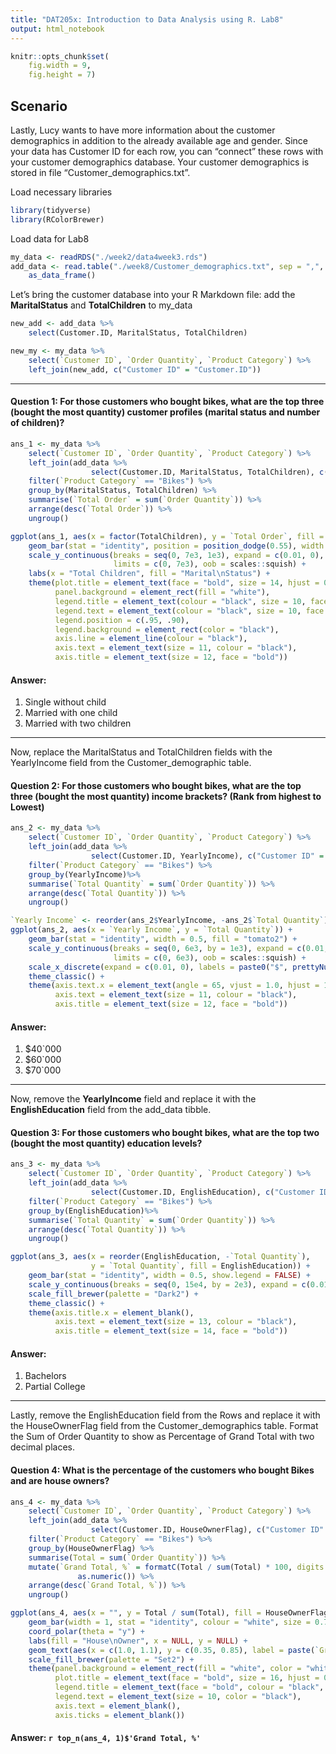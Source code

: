 ```yaml
---
title: "DAT205x: Introduction to Data Analysis using R. Lab8"
output: html_notebook
---
```


```r
knitr::opts_chunk$set(
    fig.width = 9,
    fig.height = 7)
```

## Scenario
Lastly, Lucy wants to have more information about the customer demographics in addition to the already available age and gender. Since your data has Customer ID for each row, you can "connect" these rows with your customer demographics database. Your customer demographics is stored in file "Customer_demographics.txt".

Load necessary libraries
```r
library(tidyverse)
library(RColorBrewer)
```
Load data for Lab8
```r
my_data <- readRDS("./week2/data4week3.rds")
add_data <- read.table("./week8/Customer_demographics.txt", sep = ",", header = T) %>%
    as_data_frame()
```
Let's bring the customer database into your R Markdown file: add the **MaritalStatus** and **TotalChildren** to my_data
```r
new_add <- add_data %>%
    select(Customer.ID, MaritalStatus, TotalChildren)

new_my <- my_data %>%
    select(`Customer ID`, `Order Quantity`, `Product Category`) %>%
    left_join(new_add, c("Customer ID" = "Customer.ID"))
```

---

#### **Question 1:** For those customers who bought bikes, what are the top three (bought the most quantity) customer profiles (marital status and number of children)?
```r
ans_1 <- my_data %>%
    select(`Customer ID`, `Order Quantity`, `Product Category`) %>%
    left_join(add_data %>%
                  select(Customer.ID, MaritalStatus, TotalChildren), c("Customer ID" = "Customer.ID")) %>% 
    filter(`Product Category` == "Bikes") %>%
    group_by(MaritalStatus, TotalChildren) %>%
    summarise(`Total Order` = sum(`Order Quantity`)) %>%
    arrange(desc(`Total Order`)) %>% 
    ungroup()
```
```r
ggplot(ans_1, aes(x = factor(TotalChildren), y = `Total Order`, fill = factor(MaritalStatus))) +
    geom_bar(stat = "identity", position = position_dodge(0.55), width = 0.5) +
    scale_y_continuous(breaks = seq(0, 7e3, 1e3), expand = c(0.01, 0),
                       limits = c(0, 7e3), oob = scales::squish) +
    labs(x = "Total Children", fill = "Marital\nStatus") +
    theme(plot.title = element_text(face = "bold", size = 14, hjust = 0.3),
          panel.background = element_rect(fill = "white"),
          legend.title = element_text(colour = "black", size = 10, face = "bold"),
          legend.text = element_text(colour = "black", size = 10, face = "bold"),
          legend.position = c(.95, .90),
          legend.background = element_rect(color = "black"),
          axis.line = element_line(colour = "black"),
          axis.text = element_text(size = 11, colour = "black"),
          axis.title = element_text(size = 12, face = "bold"))
```

#### **Answer:**
1. Single without child
2. Married with one child
3. Married with two children

---

Now, replace the MaritalStatus and TotalChildren fields with the YearlyIncome field from the Customer_demographic table.

#### **Question 2:** For those customers who bought bikes, what are the top three (bought the most quantity) income brackets? (Rank from highest to Lowest) 
```r
ans_2 <- my_data %>%
    select(`Customer ID`, `Order Quantity`, `Product Category`) %>%
    left_join(add_data %>%
                  select(Customer.ID, YearlyIncome), c("Customer ID" = "Customer.ID")) %>% 
    filter(`Product Category` == "Bikes") %>%
    group_by(YearlyIncome)%>%
    summarise(`Total Quantity` = sum(`Order Quantity`)) %>%
    arrange(desc(`Total Quantity`)) %>% 
    ungroup()
```
```r
`Yearly Income` <- reorder(ans_2$YearlyIncome, -ans_2$`Total Quantity`)
ggplot(ans_2, aes(x = `Yearly Income`, y = `Total Quantity`)) +
    geom_bar(stat = "identity", width = 0.5, fill = "tomato2") +
    scale_y_continuous(breaks = seq(0, 6e3, by = 1e3), expand = c(0.01, 0),
                       limits = c(0, 6e3), oob = scales::squish) +
    scale_x_discrete(expand = c(0.01, 0), labels = paste0("$", prettyNum(`Yearly Income`, big.mark = "'"))) + 
    theme_classic() +
    theme(axis.text.x = element_text(angle = 65, vjust = 1.0, hjust = 1.0),
          axis.text = element_text(size = 11, colour = "black"),
          axis.title = element_text(size = 12, face = "bold"))
```

#### **Answer:**
1. $40`000
2. $60`000
3. $70`000

---

Now, remove the **YearlyIncome** field and replace it with the **EnglishEducation** field from the add_data tibble.

#### **Question 3:** For those customers who bought bikes, what are the top two (bought the most quantity) education levels?
```r
ans_3 <- my_data %>%
    select(`Customer ID`, `Order Quantity`, `Product Category`) %>%
    left_join(add_data %>%
                  select(Customer.ID, EnglishEducation), c("Customer ID" = "Customer.ID")) %>% 
    filter(`Product Category` == "Bikes") %>%
    group_by(EnglishEducation)%>%
    summarise(`Total Quantity` = sum(`Order Quantity`)) %>%
    arrange(desc(`Total Quantity`)) %>% 
    ungroup()
```
```r
ggplot(ans_3, aes(x = reorder(EnglishEducation, -`Total Quantity`),
                  y = `Total Quantity`, fill = EnglishEducation)) +
    geom_bar(stat = "identity", width = 0.5, show.legend = FALSE) +
    scale_y_continuous(breaks = seq(0, 15e4, by = 2e3), expand = c(0.01, 0)) +
    scale_fill_brewer(palette = "Dark2") +
    theme_classic() +
    theme(axis.title.x = element_blank(),
          axis.text = element_text(size = 13, colour = "black"),
          axis.title = element_text(size = 14, face = "bold"))
```


#### **Answer:**
1. Bachelors
2. Partial College

---

Lastly, remove the EnglishEducation field from the Rows and replace it with the HouseOwnerFlag field from the Customer_demographics table. Format the Sum of Order Quantity to show as Percentage of Grand Total with two decimal places.

#### **Question 4:** What is the percentage of the customers who bought Bikes and are house owners?
```r
ans_4 <- my_data %>%
    select(`Customer ID`, `Order Quantity`, `Product Category`) %>%
    left_join(add_data %>%
                  select(Customer.ID, HouseOwnerFlag), c("Customer ID" = "Customer.ID")) %>% 
    filter(`Product Category` == "Bikes") %>%
    group_by(HouseOwnerFlag) %>%
    summarise(Total = sum(`Order Quantity`)) %>%
    mutate(`Grand Total, %` = formatC(Total / sum(Total) * 100, digits = 2, format = "f") %>%
               as.numeric()) %>%
    arrange(desc(`Grand Total, %`)) %>% 
    ungroup()
```
```r
ggplot(ans_4, aes(x = "", y = Total / sum(Total), fill = HouseOwnerFlag)) +
    geom_bar(width = 1, stat = "identity", colour = "white", size = 0.7) +
    coord_polar(theta = "y") +
    labs(fill = "House\nOwner", x = NULL, y = NULL) +
    geom_text(aes(x = c(1.0, 1.1), y = c(0.35, 0.85), label = paste(`Grand Total, %`, "%")), size = 8) +
    scale_fill_brewer(palette = "Set2") +
    theme(panel.background = element_rect(fill = "white", color = "white"),
          plot.title = element_text(face = "bold", size = 16, hjust = 0.6),
          legend.title = element_text(face = "bold", colour = "black", size = 12),
          legend.text = element_text(size = 10, color = "black"),
          axis.text = element_blank(),
          axis.ticks = element_blank())
```

#### **Answer:** `r top_n(ans_4, 1)$'Grand Total, %'`